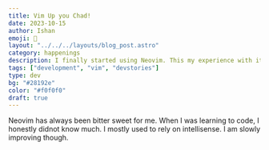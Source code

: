 ```yaml
---
title: Vim Up you Chad!
date: 2023-10-15
author: Ishan
emoji: 💪
layout: "../../../layouts/blog_post.astro"
category: happenings
description: I finally started using Neovim. This my experience with it, why I plan on making it stick this time around and finally become a giga chad developer.
tags: ["development", "vim", "devstories"]
type: dev
bg: "#28192e"
color: "#f0f0f0"
draft: true
---
```



Neovim has always been bitter sweet for me. When I was learning to code, I honestly didnot know much. I mostly used to rely on intellisense. I am slowly improving though.


